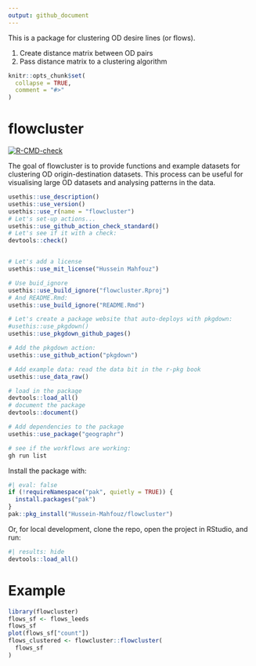 ```yaml
---
output: github_document
---
```


This is a package for clustering OD desire lines (or flows). 

1. Create distance matrix between OD pairs
2. Pass distance matrix to a clustering algorithm 

```r
knitr::opts_chunk$set(
  collapse = TRUE,
  comment = "#>"
)
```

# flowcluster

<!-- badges: start -->
[![R-CMD-check](https://github.com/Hussein-Mahfouz/flowcluster/actions/workflows/R-CMD-check.yaml/badge.svg)](https://github.com/Hussein-Mahfouz/flowcluster/actions/workflows/R-CMD-check.yaml)
<!-- badges: end -->

The goal of flowcluster is to provide functions and example datasets for clustering OD origin-destination datasets.
This process can be useful for visualising large OD datasets and analysing patterns in the data.

```r
usethis::use_description()
usethis::use_version()
usethis::use_r(name = "flowcluster")
# Let's set-up actions...
usethis::use_github_action_check_standard()
# Let's see if it with a check:
devtools::check()


# Let's add a license
usethis::use_mit_license("Hussein Mahfouz")

# Use buid_ignore
usethis::use_build_ignore("flowcluster.Rproj")
# And README.Rmd:
usethis::use_build_ignore("README.Rmd")

# Let's create a package website that auto-deploys with pkgdown:
#usethis::use_pkgdown()
usethis::use_pkgdown_github_pages()

# Add the pkgdown action:
usethis::use_github_action("pkgdown")

# Add example data: read the data bit in the r-pkg book
usethis::use_data_raw()

# load in the package
devtools::load_all()
# document the package
devtools::document()

# Add dependencies to the package
usethis::use_package("geographr")
```

```r
# see if the workflows are working:
gh run list
```

Install the package with:

```r
#| eval: false
if (!requireNamespace("pak", quietly = TRUE)) {
  install.packages("pak")
}
pak::pkg_install("Hussein-Mahfouz/flowcluster")
```

Or, for local development, clone the repo, open the project in RStudio, and run:

```r
#| results: hide
devtools::load_all()
```


# Example

```r
library(flowcluster)
flows_sf <- flows_leeds
flows_sf
plot(flows_sf["count"])
flows_clustered <- flowcluster::flowcluster(
  flows_sf
)
```
